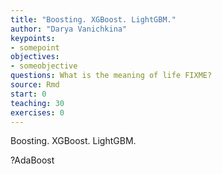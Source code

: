 ```yaml
---
title: "Boosting. XGBoost. LightGBM."
author: "Darya Vanichkina"
keypoints:
- somepoint
objectives:
- someobjective
questions: What is the meaning of life FIXME?
source: Rmd
start: 0
teaching: 30
exercises: 0
---
```


Boosting. XGBoost. LightGBM.

?AdaBoost